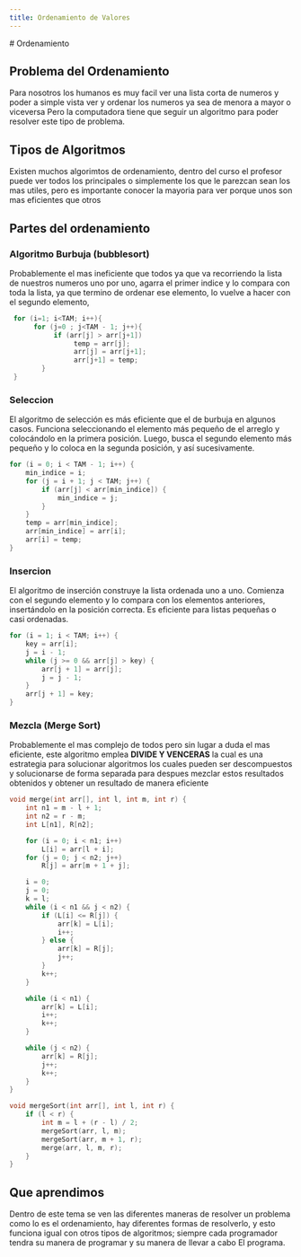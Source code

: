 ```yaml
---
title: Ordenamiento de Valores
---
```




<CourseLayout sections={sections}>
# Ordenamiento

## Problema del Ordenamiento
Para nosotros los humanos es muy facil ver una lista corta de numeros y poder a simple vista ver y ordenar los numeros ya sea de menora a mayor o viceversa
Pero la computadora tiene que seguir un algoritmo para poder resolver este tipo de problema.

## Tipos de Algoritmos
Existen muchos algorimtos de ordenamiento, dentro del curso el profesor puede ver todos los principales o simplemente los que le parezcan sean los mas utiles,
pero es importante conocer la mayoria para ver porque unos son mas eficientes que otros

## Partes del ordenamiento


### Algoritmo Burbuja (bubblesort)
Probablemente el mas ineficiente que todos ya que va recorriendo la lista de nuestros numeros uno por uno, agarra el primer indice y lo compara con toda la lista, ya que 
termino de ordenar ese elemento, lo vuelve a hacer con el segundo elemento,
```c
 for (i=1; i<TAM; i++){
      for (j=0 ; j<TAM - 1; j++){
           if (arr[j] > arr[j+1])
                temp = arr[j];
                arr[j] = arr[j+1];
                arr[j+1] = temp;
        }
 }
```

### Seleccion
El algoritmo de selección es más eficiente que el de burbuja en algunos casos. Funciona seleccionando el elemento más pequeño de el arreglo y colocándolo en la primera posición. 
Luego, busca el segundo elemento más pequeño y lo coloca en la segunda posición, y así sucesivamente. 
```c
for (i = 0; i < TAM - 1; i++) {
    min_indice = i;
    for (j = i + 1; j < TAM; j++) {
        if (arr[j] < arr[min_indice]) {
            min_indice = j;
        }
    }
    temp = arr[min_indice];
    arr[min_indice] = arr[i];
    arr[i] = temp;
}

```


### Insercion
El algoritmo de inserción construye la lista ordenada uno a uno. Comienza con el segundo elemento y lo compara con los elementos anteriores,
 insertándolo en la posición correcta. Es eficiente para listas pequeñas o casi ordenadas.
```c
for (i = 1; i < TAM; i++) {
    key = arr[i];
    j = i - 1;
    while (j >= 0 && arr[j] > key) {
        arr[j + 1] = arr[j];
        j = j - 1;
    }
    arr[j + 1] = key;
}
```

### Mezcla (Merge Sort)
Probablemente el mas complejo de todos pero sin lugar a duda el mas eficiente, este algoritmo emplea **DIVIDE Y VENCERAS** la cual es una estrategia
para solucionar algoritmos los cuales pueden ser descompuestos y solucionarse de forma separada para despues mezclar estos resultados obtenidos y obtener
un resultado de manera eficiente


```c
void merge(int arr[], int l, int m, int r) {
    int n1 = m - l + 1;
    int n2 = r - m;
    int L[n1], R[n2];

    for (i = 0; i < n1; i++)
        L[i] = arr[l + i];
    for (j = 0; j < n2; j++)
        R[j] = arr[m + 1 + j];

    i = 0;
    j = 0;
    k = l;
    while (i < n1 && j < n2) {
        if (L[i] <= R[j]) {
            arr[k] = L[i];
            i++;
        } else {
            arr[k] = R[j];
            j++;
        }
        k++;
    }

    while (i < n1) {
        arr[k] = L[i];
        i++;
        k++;
    }

    while (j < n2) {
        arr[k] = R[j];
        j++;
        k++;
    }
}

void mergeSort(int arr[], int l, int r) {
    if (l < r) {
        int m = l + (r - l) / 2;
        mergeSort(arr, l, m);
        mergeSort(arr, m + 1, r);
        merge(arr, l, m, r);
    }
}
```

## Que aprendimos
Dentro de este tema se ven las diferentes maneras de resolver un problema como lo es el ordenamiento, hay diferentes formas de resolverlo, 
y esto funciona igual con otros tipos de algoritmos;  siempre cada programador tendra su manera de programar y su manera de llevar a cabo El
programa.

</CourseLayout>